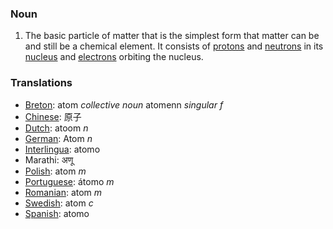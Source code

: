 === Noun ===
#The basic particle of matter that is the simplest form that matter can be and still be a chemical element.  It consists of [[proton]]s and [[neutron]]s in its [[nucleus]] and [[electron]]s orbiting the nucleus.

=== Translations ===
*[[Breton]]: atom ''collective noun'' atomenn ''singular f''
*[[Chinese]]: 原子
*[[Dutch]]: atoom ''n''
*[[German]]: Atom ''n''
*[[Interlingua]]: atomo
*Marathi: अणू
*[[Polish]]: atom ''m''
*[[Portuguese]]: átomo ''m''
*[[Romanian]]: atom ''m''
*[[Swedish]]: atom ''c''
*[[Spanish]]: atomo